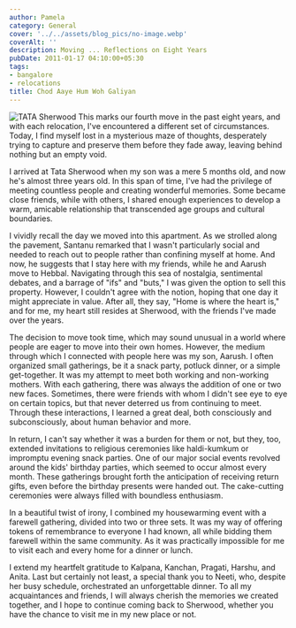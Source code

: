 ```yaml
---
author: Pamela
category: General
cover: '../../assets/blog_pics/no-image.webp'
coverAlt: ''
description: Moving ... Reflections on Eight Years
pubDate: 2011-01-17 04:10:00+05:30
tags:
- bangalore
- relocations
title: Chod Aaye Hum Woh Galiyan
---
```



<Image src={pic1} alt="TATA Sherwood"/>
This marks our fourth move in the past eight years, and with each relocation, I've encountered a different set of circumstances. Today, I find myself lost in a mysterious maze of thoughts, desperately trying to capture and preserve them before they fade away, leaving behind nothing but an empty void.

I arrived at Tata Sherwood when my son was a mere 5 months old, and now he's almost three years old. In this span of time, I've had the privilege of meeting countless people and creating wonderful memories. Some became close friends, while with others, I shared enough experiences to develop a warm, amicable relationship that transcended age groups and cultural boundaries.

I vividly recall the day we moved into this apartment. As we strolled along the pavement, Santanu remarked that I wasn't particularly social and needed to reach out to people rather than confining myself at home. And now, he suggests that I stay here with my friends, while he and Aarush move to Hebbal. Navigating through this sea of nostalgia, sentimental debates, and a barrage of "ifs" and "buts," I was given the option to sell this property. However, I couldn't agree with the notion, hoping that one day it might appreciate in value. After all, they say, "Home is where the heart is," and for me, my heart still resides at Sherwood, with the friends I've made over the years.

The decision to move took time, which may sound unusual in a world where people are eager to move into their own homes. However, the medium through which I connected with people here was my son, Aarush. I often organized small gatherings, be it a snack party, potluck dinner, or a simple get-together. It was my attempt to meet both working and non-working mothers. With each gathering, there was always the addition of one or two new faces. Sometimes, there were friends with whom I didn't see eye to eye on certain topics, but that never deterred us from continuing to meet. Through these interactions, I learned a great deal, both consciously and subconsciously, about human behavior and more.

In return, I can't say whether it was a burden for them or not, but they, too, extended invitations to religious ceremonies like haldi-kumkum or impromptu evening snack parties. One of our major social events revolved around the kids' birthday parties, which seemed to occur almost every month. These gatherings brought forth the anticipation of receiving return gifts, even before the birthday presents were handed out. The cake-cutting ceremonies were always filled with boundless enthusiasm.

In a beautiful twist of irony, I combined my housewarming event with a farewell gathering, divided into two or three sets. It was my way of offering tokens of remembrance to everyone I had known, all while bidding them farewell within the same community. As it was practically impossible for me to visit each and every home for a dinner or lunch.

I extend my heartfelt gratitude to Kalpana, Kanchan, Pragati, Harshu, and Anita. Last but certainly not least, a special thank you to Neeti, who, despite her busy schedule, orchestrated an unforgettable dinner. To all my acquaintances and friends, I will always cherish the memories we created together, and I hope to continue coming back to Sherwood, whether you have the chance to visit me in my new place or not.